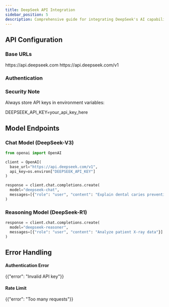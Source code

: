 ```yaml
---
title: DeepSeek API Integration
sidebar_position: 5
description: Comprehensive guide for integrating DeepSeek's AI capabilities into the Dental Hub platform
---
```



## API Configuration

### Base URLs
<Tabs>
  <TabItem value="standard" label="Standard Endpoint">
    <CodeBlock language="bash">
      https://api.deepseek.com
    </CodeBlock>
  </TabItem>
  <TabItem value="openai-compat" label="OpenAI Compatibility">
    <CodeBlock language="bash">
      https://api.deepseek.com/v1
    </CodeBlock>
  </TabItem>
</Tabs>

### Authentication
<div className="bg-navy/10 p-4 rounded-xl border border-navy/20">
  <h3 className="text-navy-dark">Security Note</h3>
  <p>Always store API keys in environment variables:</p>
  <CodeBlock language="bash">
    DEEPSEEK_API_KEY=your_api_key_here
  </CodeBlock>
</div>

## Model Endpoints

### Chat Model (DeepSeek-V3)
```python
from openai import OpenAI

client = OpenAI(
  base_url="https://api.deepseek.com/v1",
  api_key=os.environ["DEEPSEEK_API_KEY"]
)

response = client.chat.completions.create(
  model="deepseek-chat",
  messages=[{"role": "user", "content": "Explain dental caries prevention"}]
)
```

### Reasoning Model (DeepSeek-R1)
```python
response = client.chat.completions.create(
  model="deepseek-reasoner",
  messages=[{"role": "user", "content": "Analyze patient X-ray data"}]
)
```

## Error Handling
<div className="grid grid-cols-1 md:grid-cols-2 gap-4">
  <div className="bg-red-100 border border-red-400 p-4 rounded-lg">
    <h4 className="text-red-700">Authentication Error</h4>
    <CodeBlock language="json">
      {{"error": "Invalid API key"}}
    </CodeBlock>
  </div>
  <div className="bg-amber-100 border border-amber-400 p-4 rounded-lg">
    <h4 className="text-amber-700">Rate Limit</h4>
    <CodeBlock language="json">
      {{"error": "Too many requests"}}
    </CodeBlock>
  </div>
</div>
